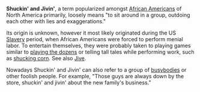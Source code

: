 '''Shuckin' and Jivin' ''', a term popularized amongst [[African Americans]] of North America primarily, loosely means "to sit
around in a group, outdoing each other with lies and
exaggerations."

Its origin is unknown, however it most likely originated during
the US [[Slavery]] period, when African Americans were forced to
perform menial labor. To entertain themselves, they were probably
taken to playing games similar to [[playing the dozens]] or
telling tall tales while performing work, such as [[shucking corn]]. See also [[Jive]].

Nowadays Shuckin' and Jivin' can also refer to a group of
[[busybodies]] or other foolish people. For example, "Those guys
are always down by the store, shuckin' and jivin' about the new
family's business."